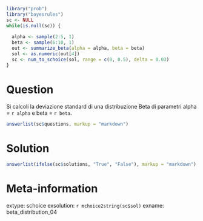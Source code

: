 ```r
library("prob")
library("bayesrules")
sc <- NULL
while(is.null(sc)) {
  
  alpha <- sample(2:5, 1)
  beta <- sample(6:10, 1)
  out <- summarize_beta(alpha = alpha, beta = beta)
  sol <- as.numeric(out[4])
  sc <- num_to_schoice(sol, range = c(0, 0.5), delta = 0.03)
}
```

Question
========
Si calcoli la deviazione standard di una distribuzione Beta di parametri alpha = `r alpha` e beta = `r beta`. 

```r
answerlist(sc$questions, markup = "markdown")
```

Solution
========

\begin{verbatim}
  out <- bayesrules::summarize_beta(alpha = alpha, beta = beta)
  sol <- out[4]
\end{verbatim}

```r
answerlist(ifelse(sc$solutions, "True", "False"), markup = "markdown")
```

Meta-information
================
extype: schoice
exsolution: `r mchoice2string(sc$sol)`
exname: beta_distribution_04
